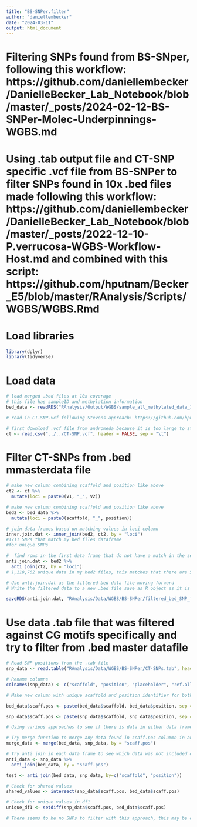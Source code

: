 ```yaml
---
title: "BS-SNPer.filter"
author: "daniellembecker"
date: "2024-03-11"
output: html_document
---
```


# Filtering SNPs found from BS-SNper, following this workflow: https://github.com/daniellembecker/DanielleBecker_Lab_Notebook/blob/master/_posts/2024-02-12-BS-SNPer-Molec-Underpinnings-WGBS.md

# Using .tab output file and CT-SNP specific .vcf file from BS-SNPer to filter SNPs found in 10x .bed files made following this workflow: https://github.com/daniellembecker/DanielleBecker_Lab_Notebook/blob/master/_posts/2022-12-10-P.verrucosa-WGBS-Workflow-Host.md and combined with this script: https://github.com/hputnam/Becker_E5/blob/master/RAnalysis/Scripts/WGBS/WGBS.Rmd

# Load libraries 

```r
library(dplyr)
library(tidyverse)
```

# Load data

```r
# load merged .bed files at 10x coverage
# this file has sampleID and methylation information
bed_data <- readRDS("RAnalysis/Output/WGBS/sample_all_methylated_data_10x.Rdata") #read in info

# read in CT-SNP.vcf following Stevens approach: https://github.com/hputnam/Geoduck_Meth/blob/master/code/15-filtering-ct-snps.Rmd

# first download .vcf file from andromeda because it is too large to store on github
ct <- read.csv("../../CT-SNP.vcf", header = FALSE, sep = "\t")
```

# Filter CT-SNPs from .bed mmasterdata file

```r
# make new column combining scaffold and position like above 
ct2 <- ct %>% 
  mutate(loci = paste0(V1, "_", V2))

# make new column combining scaffold and position like above 
bed2 <- bed_data %>%
  mutate(loci = paste0(scaffold, "_", position))

# join data frames based on matching values in loci column
inner.join.dat <- inner_join(bed2, ct2, by = "loci")
#1711 SNPs that match my bed files dataframe
#for unique SNPs

#  find rows in the first data frame that do not have a match in the second data frame based on loci column
anti.join.dat <- bed2 %>%
  anti_join(ct2, by = "loci")
# 1,118,762 unique data in my bed2 files, this matches that there are 512 SNPs in my bed data frame

# Use anti.join.dat as the filtered bed data file moving forward 
# Write the filtered data to a new .bed file save as R object as it is too large

saveRDS(anti.join.dat, "RAnalysis/Data/WGBS/BS-SNPer/filtered_bed_SNP_file.Rdata")


```


# Use data .tab file that was filtered against CG motifs specifically and try to filter from .bed master datafile
```r
# Read SNP positions from the .tab file
snp_data <- read.table("RAnalysis/Data/WGBS/BS-SNPer/CT-SNPs.tab", header = FALSE)

# Rename columns
colnames(snp_data) <- c("scaffold", "position", "placeholder", "ref.allele", "alter.allele", "quality.score", "filter.status", "add.info", "genotype", "related.info")

# Make new column with unique scaffold and position identifier for both data frames to merge and  filter SNPs from snp_data

bed_data$scaff.pos <- paste(bed_data$scaffold, bed_data$position, sep = "-")

snp_data$scaff.pos <- paste(snp_data$scaffold, snp_data$position, sep = "-")

# Using various approaches to see if there is data in either data frame that matches, which would elude to there being SNPs to filter in the bed_data frame

# Try merge function to merge any data found in scaff.pos colummn in another dataframe
merge_data <- merge(bed_data, snp_data, by = "scaff.pos")

# Try anti join in each data frame to see which data was not included or would not be filtered, each data frame is unique
anti_data <- snp_data %>%
  anti_join(bed_data, by = "scaff.pos")

test <- anti_join(bed_data, snp_data, by=c("scaffold", "position"))

# Check for shared values
shared_values <- intersect(snp_data$scaff.pos, bed_data$scaff.pos)

# Check for unique values in df1
unique_df1 <- setdiff(snp_data$scaff.pos, bed_data$scaff.pos)

# There seems to be no SNPs to filter with this approach, this may be due to the fact that filtering to CG sites and the filtered motif file removed too many possible SNP positions.

```



